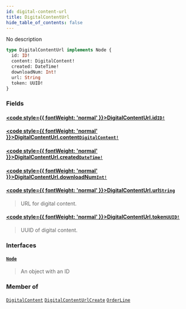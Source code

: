 ```yaml
---
id: digital-content-url
title: DigitalContentUrl
hide_table_of_contents: false
---
```








No description

```graphql
type DigitalContentUrl implements Node {
  id: ID!
  content: DigitalContent!
  created: DateTime!
  downloadNum: Int!
  url: String
  token: UUID!
}
```


### Fields

#### [<code style={{ fontWeight: 'normal' }}>DigitalContentUrl.<b>id</b></code>](#)<Bullet />[`ID!`](../../../developer/api-reference/scalars/id) <Badge class="secondary" text="non-null"/> <Badge class="secondary" text="scalar"/>
> 
> 

#### [<code style={{ fontWeight: 'normal' }}>DigitalContentUrl.<b>content</b></code>](#)<Bullet />[`DigitalContent!`](../../../developer/api-reference/objects/digital-content) <Badge class="secondary" text="non-null"/> <Badge class="secondary" text="object"/>
> 
> 

#### [<code style={{ fontWeight: 'normal' }}>DigitalContentUrl.<b>created</b></code>](#)<Bullet />[`DateTime!`](../../../developer/api-reference/scalars/date-time) <Badge class="secondary" text="non-null"/> <Badge class="secondary" text="scalar"/>
> 
> 

#### [<code style={{ fontWeight: 'normal' }}>DigitalContentUrl.<b>downloadNum</b></code>](#)<Bullet />[`Int!`](../../../developer/api-reference/scalars/int) <Badge class="secondary" text="non-null"/> <Badge class="secondary" text="scalar"/>
> 
> 

#### [<code style={{ fontWeight: 'normal' }}>DigitalContentUrl.<b>url</b></code>](#)<Bullet />[`String`](../../../developer/api-reference/scalars/string) <Badge class="secondary" text="scalar"/>
> URL for digital content.
> 

#### [<code style={{ fontWeight: 'normal' }}>DigitalContentUrl.<b>token</b></code>](#)<Bullet />[`UUID!`](../../../developer/api-reference/scalars/uuid) <Badge class="secondary" text="non-null"/> <Badge class="secondary" text="scalar"/>
> UUID of digital content.
> 

### Interfaces

#### [`Node`](../../../developer/api-reference/interfaces/node) <Badge class="secondary" text="interface"/>
> An object with an ID
> 



### Member of

[`DigitalContent`](../../../developer/api-reference/objects/digital-content)  <Badge class="secondary" text="object"/><Bullet />[`DigitalContentUrlCreate`](../../../developer/api-reference/objects/digital-content-url-create)  <Badge class="secondary" text="object"/><Bullet />[`OrderLine`](../../../developer/api-reference/objects/order-line)  <Badge class="secondary" text="object"/>




